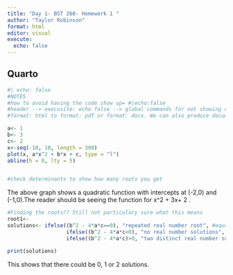 ```yaml
---
title: "Day 1- BST 260- Homework 1 "
author: "Taylor Robinson"
format: html
editor: visual
execute: 
  echo: false
---
```


## Quarto

```r
#| echo: false
#NOTES
#how to avoid having the code show up= #|echo:false 
#header --> execusite: echo false --> global commands for not showing code 
#format: html to format: pdf or format: docx. We can also produce documents that render on GitHub using format: gfm, which stands for GitHub flavored markdown, a convenient way to share your reports

```

```r
a<- 1
b<- 3
c<- 2
x<-seq(-10, 10, length = 300)
plot(x, a*x^2 + b*x + c, type = "l")
abline(h = 0, lty = 5)


#check determinants to show how many roots you get 

```

The above graph shows a quadratic function with intercepts at (-2,0) and (-1,0).The reader should be seeing the function for x\^2 + 3x+ 2 . 


```r
#Finding the roots?? Still not particulary sure what this means 
root1<- 
solutions<- ifelse((b^2 - 4*a*c==0), "repeated real number root", #equation has a repeated real number root.
                   ifelse((b^2 - 4*a*c<0), "no real number solutions", 
                   ifelse((b^2 - 4*a*c)>0, "two distinct real number solutions", NA)))

print(solutions)
```


This shows that there could be 0, 1 or 2 solutions.

